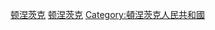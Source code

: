 {{Catnav|頁面分類|社会|文化|各國文化|各國電視}}
{{Catnav|頁面分類|休閒|娱乐|电视|各國電視}}

{{Notice|这个分类仅包括顿涅茨克政府和[[顿涅茨克人民共和国|顿涅茨克人民共和国]]人员设立的电视台。顿涅茨克从2014年独立，因此2014年以前在顿涅茨克的电视频道将不在本分类}}

[[Category:各國電視|顿涅茨克]]
[[Category:歐洲電視|顿涅茨克]]
[[Category:頓涅茨克人民共和國|Category:頓涅茨克人民共和國]]